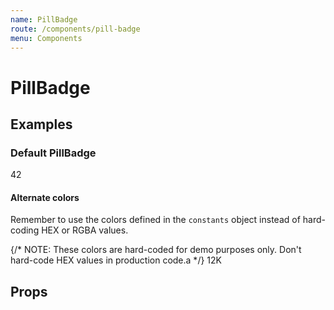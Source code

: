 ```yaml
---
name: PillBadge
route: /components/pill-badge
menu: Components
---
```



# PillBadge

## Examples

### Default PillBadge

<Playground>
  <PillBadge>42</PillBadge>
</Playground>

#### Alternate colors

Remember to use the colors defined in the `constants` object instead of hard-coding HEX or RGBA values.

<Playground>
  {/* NOTE: These colors are hard-coded for demo purposes only. Don't hard-code HEX values in production code.a */}
  <PillBadge color="#C27E00" background="#FEF5D9">12K</PillBadge>
</Playground>

## Props

<PropsTable of={PillBadge} />
